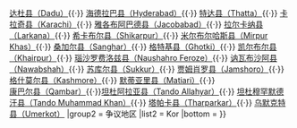 {{Navbox
|name = 信德省行政区划
|title = [[信德省|信德省行政区划]]
|titlestyle =
|image =
|style = text-align: left; font-size:90%
|evenstyle = background: #eee;
|groupstyle = text-align: left; width:5%
|state = autocollapsed
|top =
|group1 = 县
|list1 = [[巴丁县|巴丁县（Badin）]]{{·}} [[达杜县|达杜县（Dadu）]]{{·}} [[海德拉巴县|海德拉巴县（Hyderabad）]]{{·}} [[特达县|特达县（Thatta）]]{{·}} [[卡拉奇县|卡拉奇县（Karachi）]]{{·}}  [[雅各布阿巴德县|雅各布阿巴德县（Jacobabad）]]{{·}} [[拉尔卡纳县|拉尔卡纳县（Larkana）]]{{·}} [[希卡布尔县|希卡布尔县（Shikarpur）]]{{·}} [[米尔布尔哈斯县|米尔布尔哈斯县（Mirpur Khas）]]{{·}} [[桑加尔县|桑加尔县（Sanghar）]]{{·}} [[格特基县|格特基县（Ghotki）]]{{·}} [[凯尔布尔县|凯尔布尔县（Khairpur）]]{{·}} [[瑙沙罗费洛兹县|瑙沙罗费洛兹县（Naushahro Feroze）]]{{·}} [[讷瓦布沙阿县|讷瓦布沙阿县（Nawabshah）]]{{·}} [[苏库尔县|苏库尔县（Sukkur）]]{{·}} [[贾姆肖罗县|贾姆肖罗县（Jamshoro）]]{{·}} [[格什莫尔县|格什莫尔县（Kashmore）]]{{·}} [[默蒂亚里县|默蒂亚里县（Matiari）]]{{·}} [[康巴尔县|康巴尔县（Qambar）]]{{·}}[[坦杜阿拉亚县|坦杜阿拉亚县（Tando Allahyar）]]{{·}} [[坦杜穆罕默德汗县|坦杜穆罕默德汗县（Tando Muhammad Khan）]]{{·}} [[塔帕卡县|塔帕卡县（Tharparkar）]]{{·}} [[乌默克特县|乌默克特县（Umerkot）]]
|group2 = 争议地区
|list2 = Kor
|bottom =
}}